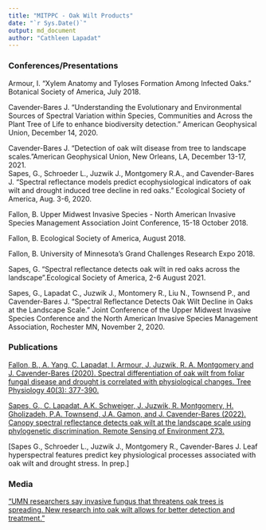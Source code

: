 ---
title: "MITPPC - Oak Wilt Products"
date: "`r Sys.Date()`"
output: md_document
author: "Cathleen Lapadat"
---

### Conferences/Presentations  

Armour, I. "Xylem Anatomy and Tyloses Formation Among Infected Oaks." Botanical Society of America, July 2018.  

Cavender-Bares J. “Understanding the Evolutionary and Environmental Sources of Spectral Variation within Species, Communities and Across the Plant Tree of Life to enhance biodiversity detection.” American Geophysical Union, December 14, 2020.   

Cavender-Bares J. "Detection of oak wilt disease from tree to landscape scales."American Geophysical Union, New Orleans, LA, December 13-17, 2021.  
Sapes, G., Schroeder L., Juzwik J., Montgomery R.A., and Cavender-Bares J. "Spectral reflectance models predict ecophysiological indicators of oak wilt and drought induced tree decline in red oaks."  Ecological Society of America, Aug. 3-6, 2020. 

Fallon, B. Upper Midwest Invasive Species - North American Invasive Species Management Association Joint Conference, 15-18 October 2018.  

Fallon, B. Ecological Society of America, August 2018.  

Fallon, B. University of Minnesota's Grand Challenges Research Expo 2018.  

Sapes, G. "Spectral reflectance detects oak wilt in red oaks across the landscape".Ecological Society of America, 2-6 August 2021.

Sapes, G., Lapadat C., Juzwik J., Montomery R., Liu N., Townsend P., and Cavender-Bares J. “Spectral Reflectance Detects Oak Wilt Decline in Oaks at the Landscape Scale.” Joint Conference of the Upper Midwest Invasive Species Conference and the North American Invasive Species Management Association, Rochester MN, November 2, 2020.  

### Publications

[Fallon, B., A. Yang, C. Lapadat, I. Armour, J. Juzwik, R. A. Montgomery and J. Cavender-Bares (2020). Spectral differentiation of oak wilt from foliar fungal disease and drought is correlated with physiological changes. Tree Physiology 40(3): 377-390.](https://drive.google.com/file/d/1v7v0ofzl4-izmm82D1lbhPw-330ubWc9/view?usp=sharing)

[Sapes, G., C. Lapadat, A.K. Schweiger, J. Juzwik, R. Montgomery, H. Gholizadeh, P.A. Townsend, J.A. Gamon, and J. Cavender-Bares (2022). Canopy spectral reflectance detects oak wilt at the landscape scale using phylogenetic discrimination. Remote Sensing of Environment 273.](https://drive.google.com/file/d/1jvwWEzR_vVr5V_qRQ-o6UPUI2KNBc5Cq/view?usp=sharing)  

[Sapes G., Schroeder L., Juzwik J., Montgomery R., Cavender-Bares J. Leaf hyperspectral features predict key physiological processes associated with oak wilt and drought stress. In prep.]

### Media

["UMN researchers say invasive fungus that threatens oak trees is spreading. New research into oak wilt allows for better detection and treatment."](https://mndaily.com/262507/news/tree-d-lightly-umn-researchers-say-invasive-fungus-threatens-oak-trees-is-spreading/)